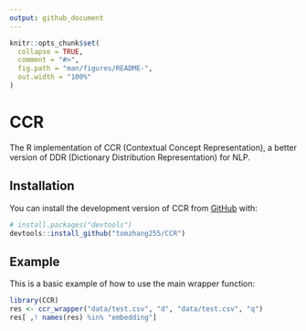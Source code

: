 ```yaml
---
output: github_document
---
```


<!-- README.md is generated from README.Rmd. Please edit that file -->

```r
knitr::opts_chunk$set(
  collapse = TRUE,
  comment = "#>",
  fig.path = "man/figures/README-",
  out.width = "100%"
)
```

# CCR

<!-- badges: start -->
<!-- badges: end -->

The R implementation of CCR (Contextual Concept Representation), a better version of DDR (Dictionary Distribution Representation) for NLP.


## Installation

You can install the development version of CCR from [GitHub](https://github.com/) with:

``` r
# install.packages("devtools")
devtools::install_github("tomzhang255/CCR")
```

## Example

This is a basic example of how to use the main wrapper function:

```r
library(CCR)
res <- ccr_wrapper("data/test.csv", "d", "data/test.csv", "q")
res[ ,! names(res) %in% "embedding"]
```
